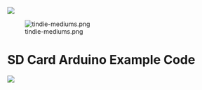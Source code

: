 <a href="https://www.tindie.com/products/land_boards/sd-card-adapter-sd_card_x49/">
<img src="http://land-boards.com/blwiki/images/5/51/Tindie-mediums.png"></img></a>

[[File:tindie-mediums.png|link=https://www.tindie.com/products/land_boards/sd-card-adapter-sd_card_x49/]]

= SD Card Arduino Example Code =

<img src="http://land-boards.com/blwiki/images/e/ea/SDCARDX49_P935_cropped-512px.jpg"></img>
